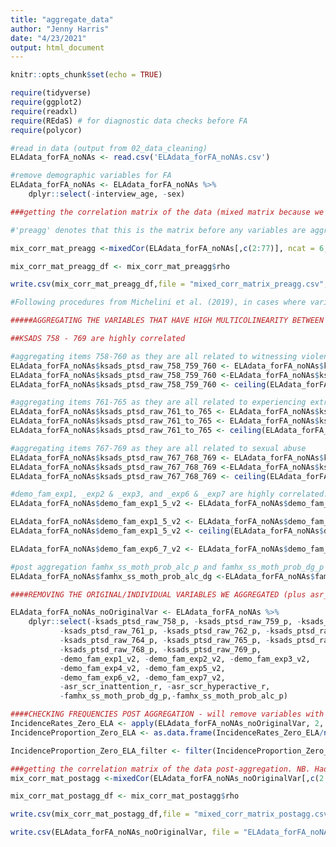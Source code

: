 ```yaml
---
title: "aggregate_data"
author: "Jenny Harris"
date: "4/23/2021"
output: html_document
---
```


```r
knitr::opts_chunk$set(echo = TRUE)

require(tidyverse)
require(ggplot2)
require(readxl)
require(REdaS) # for diagnostic data checks before FA
require(polycor)
```

```r
#read in data (output from 02_data_cleaning)
ELAdata_forFA_noNAs <- read.csv('ELAdata_forFA_noNAs.csv')

#remove demographic variables for FA
ELAdata_forFA_noNAs <- ELAdata_forFA_noNAs %>% 
    dplyr::select(-interview_age, -sex)
```


```r
###getting the correlation matrix of the data (mixed matrix because we have continuous, dichotomous, and polytomous data). This will allow us to determine whether certain variables are highly correlated with one another. NB. Had to move demo_comb_income_v2 from p (polytomous) as too many categories

#'preagg' denotes that this is the matrix before any variables are aggregated due to high correlation

mix_corr_mat_preagg <-mixedCor(ELAdata_forFA_noNAs[,c(2:77)], ncat = 6, smooth=TRUE,global=TRUE, correct=FALSE, c = c(5:12,14,72,74), p= c(13,22:31,67:71,73), d=c(1:4,15:21,32:66,75,76))

mix_corr_mat_preagg_df <- mix_corr_mat_preagg$rho
```

```r

write.csv(mix_corr_mat_preagg_df,file = "mixed_corr_matrix_preagg.csv", row.names = FALSE)

```

```r
#Following procedures from Michelini et al. (2019), in cases where variables had very high intercorrelations (rs > 0.75), conceptually similar variables were aggregated to avoid inflation in the factor structure resulting from high collinearity in the data.

#####AGGREGATING THE VARIABLES THAT HAVE HIGH MULTICOLINEARITY BETWEEN ONE ANOTHER AND ALSO MAKE CONCEPTUAL SENSE TO GROUP TOGETHER. These are combining the initial individual variables. If >2 variables are grouped the sum is halved to ensure that there are a maximum of 4 categories

##KSADS 758 - 769 are highly correlated

#aggregating items 758-760 as they are all related to witnessing violence
ELAdata_forFA_noNAs$ksads_ptsd_raw_758_759_760 <- ELAdata_forFA_noNAs$ksads_ptsd_raw_758_p + ELAdata_forFA_noNAs$ksads_ptsd_raw_759_p + ELAdata_forFA_noNAs$ksads_ptsd_raw_760_p
ELAdata_forFA_noNAs$ksads_ptsd_raw_758_759_760 <-ELAdata_forFA_noNAs$ksads_ptsd_raw_758_759_760/2
ELAdata_forFA_noNAs$ksads_ptsd_raw_758_759_760 <- ceiling(ELAdata_forFA_noNAs$ksads_ptsd_raw_758_759_760)

#aggregating items 761-765 as they are all related to experiencing extreme physical threats/violence
ELAdata_forFA_noNAs$ksads_ptsd_raw_761_to_765 <- ELAdata_forFA_noNAs$ksads_ptsd_raw_761_p + ELAdata_forFA_noNAs$ksads_ptsd_raw_762_p + ELAdata_forFA_noNAs$ksads_ptsd_raw_763_p + ELAdata_forFA_noNAs$ksads_ptsd_raw_764_p + ELAdata_forFA_noNAs$ksads_ptsd_raw_765_p
ELAdata_forFA_noNAs$ksads_ptsd_raw_761_to_765 <- ELAdata_forFA_noNAs$ksads_ptsd_raw_761_to_765/2
ELAdata_forFA_noNAs$ksads_ptsd_raw_761_to_765 <- ceiling(ELAdata_forFA_noNAs$ksads_ptsd_raw_761_to_765)

#aggregating items 767-769 as they are all related to sexual abuse
ELAdata_forFA_noNAs$ksads_ptsd_raw_767_768_769 <- ELAdata_forFA_noNAs$ksads_ptsd_raw_767_p + ELAdata_forFA_noNAs$ksads_ptsd_raw_768_p+ ELAdata_forFA_noNAs$ksads_ptsd_raw_769_p
ELAdata_forFA_noNAs$ksads_ptsd_raw_767_768_769 <-ELAdata_forFA_noNAs$ksads_ptsd_raw_767_768_769/2
ELAdata_forFA_noNAs$ksads_ptsd_raw_767_768_769 <- ceiling(ELAdata_forFA_noNAs$ksads_ptsd_raw_767_768_769)

#demo_fam_exp1, _exp2 & _exp3, and _exp6 & _exp7 are highly correlated. Post aggregation exp1-3, 4 and 5 are all highly correlated
ELAdata_forFA_noNAs$demo_fam_exp1_5_v2 <- ELAdata_forFA_noNAs$demo_fam_exp1_v2 + ELAdata_forFA_noNAs$demo_fam_exp2_v2 + ELAdata_forFA_noNAs$demo_fam_exp3_v2 + ELAdata_forFA_noNAs$demo_fam_exp4_v2 + ELAdata_forFA_noNAs$demo_fam_exp5_v2

ELAdata_forFA_noNAs$demo_fam_exp1_5_v2 <- ELAdata_forFA_noNAs$demo_fam_exp1_5_v2/2
ELAdata_forFA_noNAs$demo_fam_exp1_5_v2 <- ceiling(ELAdata_forFA_noNAs$demo_fam_exp1_5_v2)

ELAdata_forFA_noNAs$demo_fam_exp6_7_v2 <- ELAdata_forFA_noNAs$demo_fam_exp6_v2 + ELAdata_forFA_noNAs$demo_fam_exp7_v2

#post aggregation famhx_ss_moth_prob_alc_p and famhx_ss_moth_prob_dg_p are too highly correlated 
ELAdata_forFA_noNAs$famhx_ss_moth_prob_alc_dg <-ELAdata_forFA_noNAs$famhx_ss_moth_prob_alc_p +ELAdata_forFA_noNAs$famhx_ss_moth_prob_dg_p
```


```r
####REMOVING THE ORIGINAL/INDIVIDUAL VARIABLES WE AGGREGATED (plus asr_scr variables that are also covered in other variables)

ELAdata_forFA_noNAs_noOriginalVar <- ELAdata_forFA_noNAs %>% 
    dplyr::select(-ksads_ptsd_raw_758_p, -ksads_ptsd_raw_759_p, -ksads_ptsd_raw_760_p,
           -ksads_ptsd_raw_761_p, -ksads_ptsd_raw_762_p, -ksads_ptsd_raw_763_p,
           -ksads_ptsd_raw_764_p, -ksads_ptsd_raw_765_p, -ksads_ptsd_raw_767_p, 
           -ksads_ptsd_raw_768_p, -ksads_ptsd_raw_769_p,
           -demo_fam_exp1_v2, -demo_fam_exp2_v2, -demo_fam_exp3_v2,  
           -demo_fam_exp4_v2, -demo_fam_exp5_v2,
           -demo_fam_exp6_v2, -demo_fam_exp7_v2,
           -asr_scr_inattention_r, -asr_scr_hyperactive_r,
           -famhx_ss_moth_prob_dg_p,-famhx_ss_moth_prob_alc_p)

```


```r
####CHECKING FREQUENCIES POST AGGREGATION - will remove variables with an incidence rate <0.05% 
IncidenceRates_Zero_ELA <- apply(ELAdata_forFA_noNAs_noOriginalVar, 2, function(x) sum(x == 0))
IncidenceProportion_Zero_ELA <- as.data.frame(IncidenceRates_Zero_ELA/nrow(ELAdata_forFA_noNAs_noOriginalVar))

IncidenceProportion_Zero_ELA_filter <- filter(IncidenceProportion_Zero_ELA, IncidenceRates_Zero_ELA/nrow(ELAdata_forFA_noNAs_noOriginalVar) > .995)

```


```r
###getting the correlation matrix of the data post-aggregation. NB. Had to remove demo_comb_income_v2 from p as too many categories
mix_corr_mat_postagg <-mixedCor(ELAdata_forFA_noNAs_noOriginalVar[,c(2:61)], ncat = 6, smooth=TRUE,global=TRUE, correct=FALSE, c = c(3:8,10,50,52), p= c(9,11:20,45:49,51,55:60), d=c(1:2,21:44,53,54))

mix_corr_mat_postagg_df <- mix_corr_mat_postagg$rho
```

```r

write.csv(mix_corr_mat_postagg_df,file = "mixed_corr_matrix_postagg.csv", row.names = FALSE)
```


```r
write.csv(ELAdata_forFA_noNAs_noOriginalVar, file = "ELAdata_forFA_noNAs_noOriginalVar.csv", row.names=FALSE)
```

